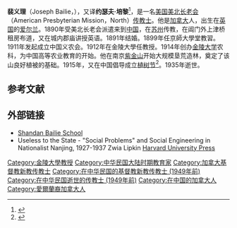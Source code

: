'''裴义理'''（Joseph Bailie，{{bd|1860年|7月11日|1935年|}}），又译'''约瑟夫·培黎'''<ref>{{cite web|url=http://edu.sina.com.cn/l/2004-07-09/75346.html|title=高招：北京培黎职业学院余临副院长答疑实录|publisher=新浪教育|date=2004-07-09|accessdate=2019-06-21|archive-date=2019-06-21|archive-url=https://web.archive.org/web/20190621080745/http://edu.sina.com.cn/l/2004-07-09/75346.html|dead-url=no}}</ref>，是一名[[美国|美国]][[美北长老会|美北长老会]]（American Presbyterian Mission，North）[[传教士|传教士]]。他是[[加拿大|加拿大]]人，出生在[[英国|英国]]的[[爱尔兰|爱尔兰]]。1890年受美北长老会派遣来到[[中国|中国]]，在[[苏州|苏州]]传教，在阊门外上津桥租房布道，又在城内郡庙讲授英语。1891年结婚。1899年任京師大學堂教習。1911年发起成立中国义农会。1912年在金陵大學任教授。1914年创办[[金陵大学|金陵大学]]农科，为中国高等农业教育的开始。他在南京[[紫金山|紫金山]]开始大规模垦荒造林，奠定了该山良好植被的基础。1915年，又在中国倡导成立[[植树节|植树节]]<ref>{{Cite web |url=http://gb.chinabroadcast.cn/41/2004/03/12/115@94608.htm |title=今天不该忘记一个人 |accessdate=2006-01-11 |archive-date=2004-07-24 |archive-url=https://web.archive.org/web/20040724233417/http://gb.chinabroadcast.cn/41/2004/03/12/115@94608.htm |dead-url=yes }}</ref>。1935年逝世。

==参考文献==
<div class="references-small">
<references />
</div>

== 外部链接 ==
*[http://www.nzchinasociety.org.nz/shandan.html Shandan Bailie School]{{Wayback|url=http://www.nzchinasociety.org.nz/shandan.html |date=20060128113308 }}
*Useless to the State - "Social Problems" and Social Engineering in Nationalist Nanjing, 1927-1937 Zwia Lipkin   [http://www.hup.harvard.edu/catalog/LIPUSE.html Harvard University Press]{{Wayback|url=http://www.hup.harvard.edu/catalog/LIPUSE.html |date=20060306163310 }}
{{苏州基督教传教士}}
{{南京基督教传教士}}
{{DEFAULTSORT:Bailie, Joseph}}
[[Category:金陵大學教授|Category:金陵大學教授]]
[[Category:中华民国大陆时期教育家|Category:中华民国大陆时期教育家]]
[[Category:加拿大基督教新教传教士|Category:加拿大基督教新教传教士]]
[[Category:在中华民国的基督教新教传教士_(1949年前)|Category:在中华民国的基督教新教传教士 (1949年前)]]
[[Category:在中华民国逝世的传教士_(1949年前)|Category:在中华民国逝世的传教士 (1949年前)]]
[[Category:在中国的加拿大人|Category:在中国的加拿大人]]
[[Category:愛爾蘭裔加拿大人|Category:愛爾蘭裔加拿大人]]